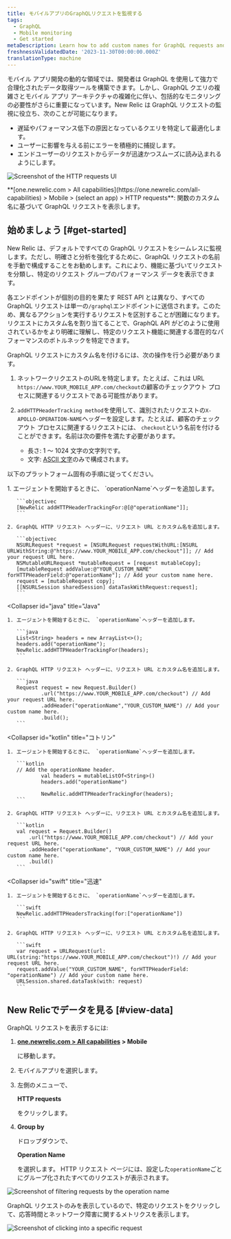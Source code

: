 ```yaml
---
title: モバイルアプリのGraphQLリクエストを監視する
tags:
  - GraphQL
  - Mobile monitoring
  - Get started
metaDescription: Learn how to add custom names for GraphQL requests and view request data in New Relic.
freshnessValidatedDate: '2023-11-30T00:00:00.000Z'
translationType: machine
---
```





モバイル アプリ開発の動的な領域では、開発者は GraphQL を使用して強力で合理化されたデータ取得ツールを構築できます。しかし、GraphQL クエリの複雑さとモバイル アプリ アーキテクチャの複雑化に伴い、包括的なモニタリングの必要性がさらに重要になっています。New Relic は GraphQL リクエストの監視に役立ち、次のことが可能になります。

* 遅延やパフォーマンス低下の原因となっているクエリを特定して最適化します。
* ユーザーに影響を与える前にエラーを積極的に捕捉します。
* エンドユーザーのリクエストからデータが迅速かつスムーズに読み込まれるようにします。

<img
  title="HTTP requests"
  alt="Screenshot of the HTTP requests UI"
  src={mobileMobileGraphqlRequests}
/>

<figcaption>
  <DNT>**[one.newrelic.com > All capabilities](https://one.newrelic.com/all-capabilities) > Mobile > (select an app) > HTTP requests**</DNT>: 関数のカスタム名に基づいて GraphQL リクエストを表示します。
</figcaption>

## 始めましょう [#get-started]

New Relic は、デフォルトですべての GraphQL リクエストをシームレスに監視します。ただし、明確さと分析を強化するために、GraphQL リクエストの名前を手動で構成することをお勧めします。これにより、機能に基づいてリクエストを分類し、特定のリクエスト グループのパフォーマンス データを表示できます。

各エンドポイントが個別の目的を果たす REST API とは異なり、すべての GraphQL リクエストは単一の`/graphql`エンドポイントに送信されます。このため、異なるアクションを実行するリクエストを区別することが困難になります。リクエストにカスタム名を割り当てることで、GraphQL API がどのように使用されているかをより明確に理解し、特定のリクエスト機能に関連する潜在的なパフォーマンスのボトルネックを特定できます。

GraphQL リクエストにカスタム名を付けるには、次の操作を行う必要があります。

1. ネットワークリクエストのURLを特定します。たとえば、これは URL `https://www.YOUR_MOBILE_APP.com/checkout`の顧客のチェックアウト プロセスに関連するリクエストである可能性があります。

2. `addHTTPHeaderTracking method`を使用して、識別されたリクエストの`X-APOLLO-OPERATION-NAME`ヘッダーを設定します。たとえば、顧客のチェックアウト プロセスに関連するリクエストには、 `checkout`という名前を付けることができます。名前は次の要件を満たす必要があります。

   * 長さ: 1 ～ 1024 文字の文字列です。
   * 文字: [ASCII 文字](https://www.ascii-code.com/characters)のみで構成されます。

以下のプラットフォーム固有の手順に従ってください。

<CollapserGroup>
  <Collapser
    id="objc"
    title="目的-c"
  >
    1. エージェントを開始するときに、 `operationName`ヘッダーを追加します。

       ```objectivec
       [NewRelic addHTTPHeaderTrackingFor:@[@"operationName"]]; 
       ```

    2. GraphQL HTTP リクエスト ヘッダーに、リクエスト URL とカスタム名を追加します。

       ```objectivec
       NSURLRequest *request = [NSURLRequest requestWithURL:[NSURL URLWithString:@"https://www.YOUR_MOBILE_APP.com/checkout"]]; // Add your request URL here.
       NSMutableURLRequest *mutableRequest = [request mutableCopy];
       [mutableRequest addValue:@"YOUR_CUSTOM_NAME" forHTTPHeaderField:@"operationName"]; // Add your custom name here.
       request = [mutableRequest copy];
       [[NSURLSession sharedSession] dataTaskWithRequest:request];
       ```
  </Collapser>

  <Collapser
    id="java"
    title="Java"
  >
    1. エージェントを開始するときに、 `operationName`ヘッダーを追加します。

       ```java
       List<String> headers = new ArrayList<>(); 
       headers.add("operationName");
       NewRelic.addHTTPHeaderTrackingFor(headers);
       ```

    2. GraphQL HTTP リクエスト ヘッダーに、リクエスト URL とカスタム名を追加します。

       ```java
       Request request = new Request.Builder()
               .url("https://www.YOUR_MOBILE_APP.com/checkout") // Add your request URL here.
               .addHeader("operationName","YOUR_CUSTOM_NAME") // Add your custom name here.
               .build();
       ```
  </Collapser>

  <Collapser
    id="kotlin"
    title="コトリン"
  >
    1. エージェントを開始するときに、 `operationName`ヘッダーを追加します。

       ```kotlin
       // Add the operationName header.
               val headers = mutableListOf<String>()
               headers.add("operationName")

               NewRelic.addHTTPHeaderTrackingFor(headers);
       ```

    2. GraphQL HTTP リクエスト ヘッダーに、リクエスト URL とカスタム名を追加します。

       ```kotlin
       val request = Request.Builder()
           .url("https://www.YOUR_MOBILE_APP.com/checkout") // Add your request URL here.
           .addHeader("operationName", "YOUR_CUSTOM_NAME") // Add your custom name here.
           .build()
       ```
  </Collapser>

  <Collapser
    id="swift"
    title="迅速"
  >
    1. エージェントを開始するときに、 `operationName`ヘッダーを追加します。

       ```swift
       NewRelic.addHTTPHeadersTracking(for:["operationName"])
       ```

    2. GraphQL HTTP リクエスト ヘッダーに、リクエスト URL とカスタム名を追加します。

       ```swift
       var request = URLRequest(url: URL(string:"https://www.YOUR_MOBILE_APP.com/checkout")!) // Add your request URL here.
       request.addValue("YOUR_CUSTOM_NAME", forHTTPHeaderField: "operationName") // Add your custom name here.
       URLSession.shared.dataTask(with: request)
       ```
  </Collapser>
</CollapserGroup>

## New Relicでデータを見る [#view-data]

GraphQL リクエストを表示するには:

1. <DNT>**[one.newrelic.com > All capabilities](https://one.newrelic.com/all-capabilities) > Mobile**</DNT>

   に移動します。

2. モバイルアプリを選択します。

3. 左側のメニューで、

   <DNT>**HTTP requests**</DNT>

   をクリックします。

4. <DNT>**Group by**</DNT>

   ドロップダウンで、

   <DNT>**Operation Name**</DNT>

   を選択します。 HTTP リクエスト ページには、設定した`operationName`ごとにグループ化されたすべてのリクエストが表示されます。

<img
  title="Filter by operation name"
  alt="Screenshot of filtering requests by the operation name"
  src={mobileGroupbyDropdown}
/>

GraphQL リクエストのみを表示しているので、特定のリクエストをクリックして、応答時間とネットワーク障害に関するメトリクスを表示します。

<img
  title="Request details"
  alt="Screenshot of clicking into a specific request"
  src={mobileRequestDetails}
/>
